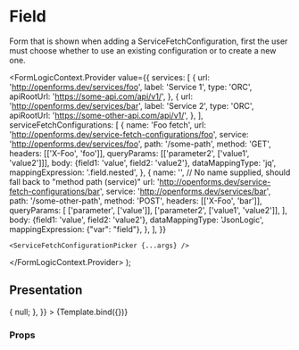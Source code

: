 

<Meta
  title="Form design/ServiceFetchConfigurationPicker"
  component={ServiceFetchConfigurationPicker}
/>

# Field

Form that is shown when adding a ServiceFetchConfiguration, first the user must choose whether to
use an existing configuration or to create a new one.

  <FormLogicContext.Provider
    value={{
      services: [
        {
          url: 'http://openforms.dev/services/foo',
          label: 'Service 1',
          type: 'ORC',
          apiRootUrl: 'https://some-api.com/api/v1/',
        },
        {
          url: 'http://openforms.dev/services/bar',
          label: 'Service 2',
          type: 'ORC',
          apiRootUrl: 'https://some-other-api.com/api/v1/',
        },
      ],
      serviceFetchConfigurations: [
        {
          name: 'Foo fetch',
          url: 'http://openforms.dev/service-fetch-configurations/foo',
          service: 'http://openforms.dev/services/foo',
          path: '/some-path',
          method: 'GET',
          headers: [['X-Foo', 'foo']],
          queryParams: [['parameter2', ['value1', 'value2']]],
          body: {field1: 'value', field2: 'value2'},
          dataMappingType: 'jq',
          mappingExpression: '.field.nested',
        },
        {
          name: '', // No name supplied, should fall back to "method path (service)"
          url: 'http://openforms.dev/service-fetch-configurations/bar',
          service: 'http://openforms.dev/services/bar',
          path: '/some-other-path',
          method: 'POST',
          headers: [['X-Foo', 'bar']],
          queryParams: [
            ['parameter', ['value']],
            ['parameter2', ['value1', 'value2']],
          ],
          body: {field1: 'value', field2: 'value2'},
          dataMappingType: 'JsonLogic',
          mappingExpression: {"var": "field"},
        },
      ],
    }}
  >
    <ServiceFetchConfigurationPicker {...args} />
  </FormLogicContext.Provider>
);

## Presentation

<Canvas>
  <Story
    name="Default"
    args={{
      onChange: () => {
        null;
      },
    }}
  >
    {Template.bind({})}
  </Story>
</Canvas>

### Props

<ArgsTable story="Default" />
